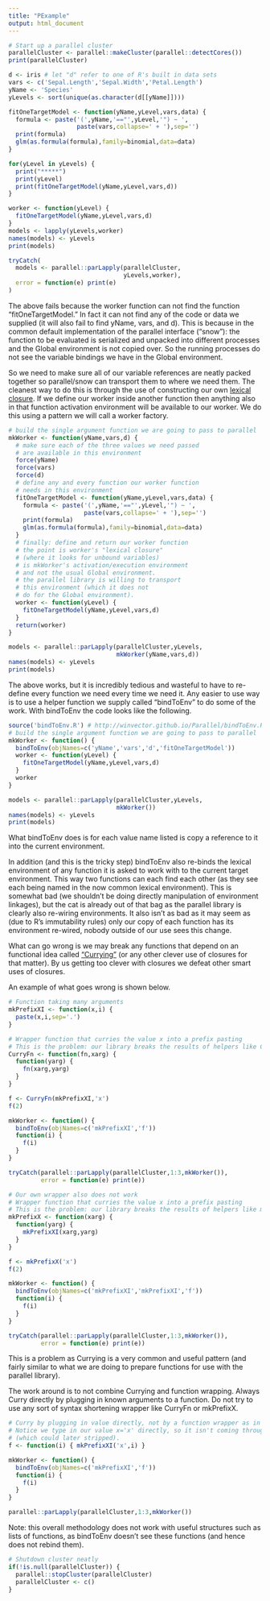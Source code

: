 ```yaml
---
title: "PExample"
output: html_document
---
```



```r
# Start up a parallel cluster
parallelCluster <- parallel::makeCluster(parallel::detectCores())
print(parallelCluster)
```


```r
d <- iris # let "d" refer to one of R's built in data sets
vars <- c('Sepal.Length','Sepal.Width','Petal.Length')
yName <- 'Species'
yLevels <- sort(unique(as.character(d[[yName]])))

fitOneTargetModel <- function(yName,yLevel,vars,data) {
  formula <- paste('(',yName,'=="',yLevel,'") ~ ',
                   paste(vars,collapse=' + '),sep='')
  print(formula)
  glm(as.formula(formula),family=binomial,data=data)
}
```

```r
for(yLevel in yLevels) {
  print("*****")
  print(yLevel)
  print(fitOneTargetModel(yName,yLevel,vars,d))
}
```

```r
worker <- function(yLevel) {
  fitOneTargetModel(yName,yLevel,vars,d)
}
models <- lapply(yLevels,worker)
names(models) <- yLevels
print(models)
```

```r
tryCatch(
  models <- parallel::parLapply(parallelCluster,
                                yLevels,worker),
  error = function(e) print(e)
)
```

The above fails because the worker function can not find the function "fitOneTargetModel."  In fact it can not find any of the code or data we supplied (it will also fail to find yName, vars, and d).  This is because in the common default implementation of the parallel interface ("snow"): the function to be evaluated is serialized and unpacked into different processes and the Global environment is not copied over.  So the running processes do not see the variable bindings we have in the Global environment.

So we need to make sure all of our variable references are neatly packed together so parallel/snow can transport them to where we need them.  The cleanest way to do this is through the use of constructing our own [lexical closure](http://adv-r.had.co.nz/Functional-programming.html#closures).  If we define our worker inside another function then anything also in that function activation environment will be available to our worker.  We do this using a pattern we will call a worker factory.

```r
# build the single argument function we are going to pass to parallel
mkWorker <- function(yName,vars,d) {
  # make sure each of the three values we need passed 
  # are available in this environment
  force(yName)
  force(vars)
  force(d)
  # define any and every function our worker function 
  # needs in this environment
  fitOneTargetModel <- function(yName,yLevel,vars,data) {
    formula <- paste('(',yName,'=="',yLevel,'") ~ ',
                     paste(vars,collapse=' + '),sep='')
    print(formula)
    glm(as.formula(formula),family=binomial,data=data)
  }
  # finally: define and return our worker function
  # the point is worker's "lexical closure" 
  # (where it looks for unbound variables)
  # is mkWorker's activation/execution environment 
  # and not the usual Global environment.
  # the parallel library is willing to transport 
  # this environment (which it does not
  # do for the Global environment).
  worker <- function(yLevel) {
    fitOneTargetModel(yName,yLevel,vars,d)
  }
  return(worker)
}

models <- parallel::parLapply(parallelCluster,yLevels,
                              mkWorker(yName,vars,d))
names(models) <- yLevels
print(models)
```


The above works, but it is incredibly tedious and wasteful to have to re-define every 
function we need every time we need it.  Any easier to use way is to use a helper
function we supply called "bindToEnv" to do some of the work.  With bindToEnv the
code looks like the following.

```r
source('bindToEnv.R') # http://winvector.github.io/Parallel/bindToEnv.R
# build the single argument function we are going to pass to parallel
mkWorker <- function() {
  bindToEnv(objNames=c('yName','vars','d','fitOneTargetModel'))
  worker <- function(yLevel) {
    fitOneTargetModel(yName,yLevel,vars,d)
  }
  worker
}

models <- parallel::parLapply(parallelCluster,yLevels,
                              mkWorker())
names(models) <- yLevels
print(models)
```


What bindToEnv does is for each value name listed is copy a reference to it into the current environment.  

In addition (and this is the tricky step) bindToEnv also re-binds the lexical environment of any function it is asked to work with to the current target environment.  This way two functions can each find each other (as they see each being named in the now common lexical environment).  This is somewhat bad (we shouldn't be doing directly manipulation of environment linkages), but the cat is already out of that bag as the parallel library is clearly also re-wiring environments.  It also isn't as bad as it may seem as (due to R's immutability rules) only our copy of each function has its environment re-wired, nobody outside of our use sees this change.

What can go wrong is we may break any functions that depend on an functional idea called ["Currying"](https://en.wikipedia.org/wiki/Currying) (or any other clever use of closures for that matter).  By us getting too clever with closures we defeat other smart uses of closures.

An example of what goes wrong is shown below.

```r
# Function taking many arguments
mkPrefixXI <- function(x,i) {
  paste(x,i,sep='.')
}

# Wrapper function that curries the value x into a prefix pasting
# This is the problem: our library breaks the results of helpers like CurryFn()
CurryFn <- function(fn,xarg) {
  function(yarg) {
    fn(xarg,yarg)
  }
}

f <- CurryFn(mkPrefixXI,'x')
f(2)

mkWorker <- function() {
  bindToEnv(objNames=c('mkPrefixXI','f'))
  function(i) {
    f(i)
  }
}

tryCatch(parallel::parLapply(parallelCluster,1:3,mkWorker()),
         error = function(e) print(e))

# Our own wrapper also does not work
# Wrapper function that curries the value x into a prefix pasting
# This is the problem: our library breaks the results of helpers like mkPrefixX
mkPrefixX <- function(xarg) {
  function(yarg) {
    mkPrefixXI(xarg,yarg)
  }
}

f <- mkPrefixX('x')
f(2)

mkWorker <- function() {
  bindToEnv(objNames=c('mkPrefixXI','mkPrefixXI','f'))
  function(i) {
    f(i)
  }
}

tryCatch(parallel::parLapply(parallelCluster,1:3,mkWorker()),
         error = function(e) print(e))
```

This is a problem as Currying is a very common and useful pattern (and fairly similar to what we are doing to prepare functions for use with the parallel library).

The work around is to not combine Currying and function wrapping.  Always Curry directly by plugging in known arguments to a function.  Do not try to use any sort of syntax shortening wrapper like CurryFn or mkPrefixX.


```r

# Curry by plugging in value directly, not by a function wrapper as in last example
# Notice we type in our value x='x' directly, so it isn't coming through an environment 
# (which could later stripped).
f <- function(i) { mkPrefixXI('x',i) }

mkWorker <- function() {
  bindToEnv(objNames=c('mkPrefixXI','f'))
  function(i) {
    f(i)
  }
}

parallel::parLapply(parallelCluster,1:3,mkWorker())
```


Note: this overall methodology does not work with useful structures such as lists of functions, as bindToEnv doesn't see these functions (and hence does not rebind them).



```r
# Shutdown cluster neatly
if(!is.null(parallelCluster)) {
  parallel::stopCluster(parallelCluster)
  parallelCluster <- c()
}
```
